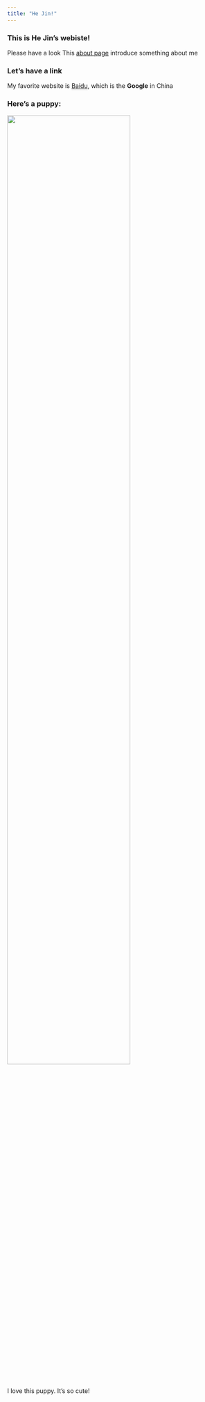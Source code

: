 ```yaml
---
title: "He Jin!"
---
```


### This is He Jin's webiste!

Please have a look 
This [about page](about.html) introduce something about me

### Let's have a link

My favorite website is 
[Baidu](http://www.baidu.com),
which is the **Google** in China

### Here's a puppy:

<img src="./IMG_7210.jpg" style="width:75%">

I love this puppy. It's so cute!



